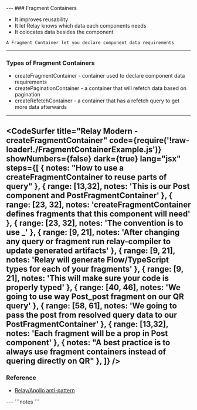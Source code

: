 


<Head>
  <title>Relay Modern Deep Dive Course</title>
</Head>

<Cover />
---
### Fragment Containers
<ul>
  <Appear>
    <li>It improves reusability</li>
    <li>It let Relay knows which data each components needs</li>
    <li>It colocates data besides the component</li>
  </Appear>
</ul>

```notes
A Fragment Container let you declare component data requirements
```
---
### Types of Fragment Containers
<ul>
  <Appear>
    <li>createFragmentContainer - container used to declare component data requirements</li>
    <li>createPaginationContainer - a container that will refetch data based on pagination</li>
    <li>createRefetchContainer - a container that has a refetch query to get more data afterwards</li>
  </Appear>
</ul>

---
<CodeSurfer
  title="Relay Modern - createFragmentContainer"
  code={require('!raw-loader!./FragmentContainerExample.js')}
  showNumbers={false}
  dark={true}
  lang="jsx"
  steps={[
    { notes: "How to use a createFragmentContainer to reuse parts of query" },
    { range: [13,32], notes: 'This is our Post component and PostFragmentContainer' },
    { range: [23, 32], notes: 'createFragmentContainer defines fragments that this component will need' },
    { range: [23, 32], notes: 'The convention is to use <ComponentFileName>_<propName>' },
    { range: [9, 21], notes: 'After changing any query or fragment run relay-compiler to update generated artifacts' },
    { range: [9, 21], notes: 'Relay will generate Flow/TypeScript types for each of your fragments' },
    { range: [9, 21], notes: 'This will make sure your code is properly typed' },
    { range: [40, 46], notes: 'We going to use way Post_post fragment on our QR query' },
    { range: [58, 61], notes: 'We going to pass the post from resolved query data to our PostFragmentContainer' },
    { range: [13,32], notes: 'Each fragment will be a prop in Post component' },
    { notes: "A best practice is to always use fragment containers instead of quering directly on QR" },
  ]}
/>
---
### Reference
<ul>
  <Appear>
    <li>
        <a href='https://medium.com/entria/relay-apollo-anti-pattern-d9f4dea47738'>
           Relay/Apollo anti-pattern
        </a>
    </li>
  </Appear>
</ul>
---
```notes
```
